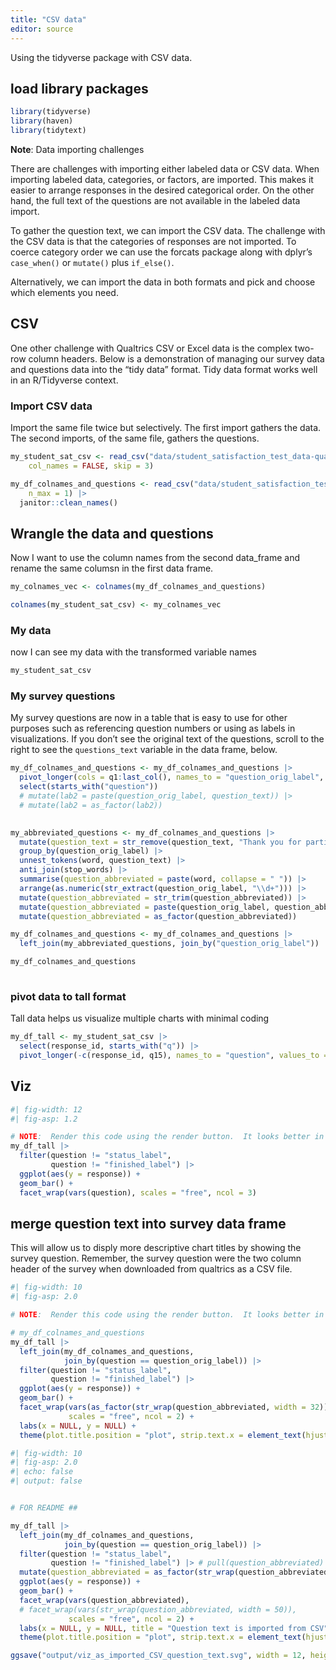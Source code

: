 ```yaml
---
title: "CSV data"
editor: source
---
```


Using the tidyverse package with CSV data.  

## load library packages

```r
library(tidyverse)
library(haven)
library(tidytext)
```
**Note**:  Data importing challenges

There are challenges with importing either labeled data or CSV data.  When importing labeled data, categories, or factors, are imported.  This makes it easier to arrange responses in the desired categorical order.  On the other hand, the full text of the questions are not available in the labeled data import.  

To gather the question text, we can  import the CSV data.  The challenge with the CSV data is that the categories of responses are not imported.  To coerce category order we can use the forcats package along with dplyr's `case_when()` or `mutate()` plus `if_else()`.

Alternatively, we can import the data in both formats and pick and choose which elements you need.

## CSV 

One other challenge with Qualtrics CSV or Excel data is the complex two-row column headers.  Below is a demonstration of managing our survey data and questions data into the "tidy data" format.  Tidy data format works well in an R/Tidyverse context.

### Import CSV data

Import the same file twice but selectively.  The first import gathers the data.  The second imports, of the same file, gathers the questions.

```r
my_student_sat_csv <- read_csv("data/student_satisfaction_test_data-qualtrics.csv", 
    col_names = FALSE, skip = 3)

my_df_colnames_and_questions <- read_csv("data/student_satisfaction_test_data-qualtrics.csv", 
    n_max = 1) |> 
  janitor::clean_names()
```


## Wrangle the data and questions


Now I want to use the column names from the second data_frame and rename the same columsn in the first data frame.

```r
my_colnames_vec <- colnames(my_df_colnames_and_questions)

colnames(my_student_sat_csv) <- my_colnames_vec
```

### My data

now I can see my data with the transformed variable names

```r
my_student_sat_csv
```

### My survey questions

My survey questions are now in a table that is easy to use for other purposes such as referencing question numbers or using as labels in visualizations. If you don't see the original text of the questions, scroll to the right to see the `questions_text` variable in the data frame, below.

```r
my_df_colnames_and_questions <- my_df_colnames_and_questions |> 
  pivot_longer(cols = q1:last_col(), names_to = "question_orig_label", values_to = "question_text") |> 
  select(starts_with("question")) 
  # mutate(lab2 = paste(question_orig_label, question_text)) |> 
  # mutate(lab2 = as_factor(lab2)) 
  

my_abbreviated_questions <- my_df_colnames_and_questions |> 
  mutate(question_text = str_remove(question_text, "Thank you for participating in this student satisfaction survey. Your answers will be used to improve the student experience. \n")) |>
  group_by(question_orig_label) |> 
  unnest_tokens(word, question_text) |> 
  anti_join(stop_words) |> 
  summarise(question_abbreviated = paste(word, collapse = " ")) |> 
  arrange(as.numeric(str_extract(question_orig_label, "\\d+"))) |> 
  mutate(question_abbreviated = str_trim(question_abbreviated)) |> 
  mutate(question_abbreviated = paste(question_orig_label, question_abbreviated)) |> 
  mutate(question_abbreviated = as_factor(question_abbreviated))

my_df_colnames_and_questions <- my_df_colnames_and_questions |> 
  left_join(my_abbreviated_questions, join_by("question_orig_label"))

my_df_colnames_and_questions
  
```

### pivot data to tall format

Tall data helps us visualize multiple charts with minimal coding

```r
my_df_tall <- my_student_sat_csv |>
  select(response_id, starts_with("q")) |>
  pivot_longer(-c(response_id, q15), names_to = "question", values_to = "response")
```


## Viz

```r
#| fig-width: 12
#| fig-asp: 1.2

# NOTE:  Render this code using the render button.  It looks better in the rendered document
my_df_tall |> 
  filter(question != "status_label",
         question != "finished_label") |> 
  ggplot(aes(y = response)) +
  geom_bar() +
  facet_wrap(vars(question), scales = "free", ncol = 3)
```

## merge question text into survey data frame

This will allow us to disply more descriptive chart titles by showing the survey question.  Remember, the survey question were the two column header of the survey when downloaded from qualtrics as a CSV file.

```r
#| fig-width: 10
#| fig-asp: 2.0

# NOTE:  Render this code using the render button.  It looks better in the rendered document

# my_df_colnames_and_questions
my_df_tall |> 
  left_join(my_df_colnames_and_questions, 
            join_by(question == question_orig_label)) |> 
  filter(question != "status_label",
         question != "finished_label") |> 
  ggplot(aes(y = response)) +
  geom_bar() +
  facet_wrap(vars(as_factor(str_wrap(question_abbreviated, width = 32))), 
             scales = "free", ncol = 2) +
  labs(x = NULL, y = NULL) +
  theme(plot.title.position = "plot", strip.text.x = element_text(hjust = 0, vjust = 1, size = 14))
```


```r
#| fig-width: 10
#| fig-asp: 2.0
#| echo: false
#| output: false


# FOR README ##

my_df_tall |> 
  left_join(my_df_colnames_and_questions, 
            join_by(question == question_orig_label)) |> 
  filter(question != "status_label",
         question != "finished_label") |> # pull(question_abbreviated) |> levels()
  mutate(question_abbreviated = as_factor(str_wrap(question_abbreviated, width = 70))) |> 
  ggplot(aes(y = response)) +
  geom_bar() +
  facet_wrap(vars(question_abbreviated), 
  # facet_wrap(vars(str_wrap(question_abbreviated, width = 50)), 
             scales = "free", ncol = 2) +
  labs(x = NULL, y = NULL, title = "Question text is imported from CSV") +
  theme(plot.title.position = "plot", strip.text.x = element_text(hjust = 0))

ggsave("output/viz_as_imported_CSV_question_text.svg", width = 12, height = 30)
```
